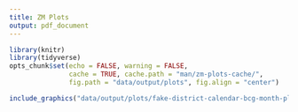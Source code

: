 ```yaml
---
title: ZM Plots
output: pdf_document
---
```





```r
library(knitr)
library(tidyverse)
opts_chunk$set(echo = FALSE, warning = FALSE, 
               cache = TRUE, cache.path = "man/zm-plots-cache/", 
               fig.path = "data/output/plots", fig.align = "center")
```



```r
include_graphics("data/output/plots/fake-district-calendar-bcg-month-plot.png")
```